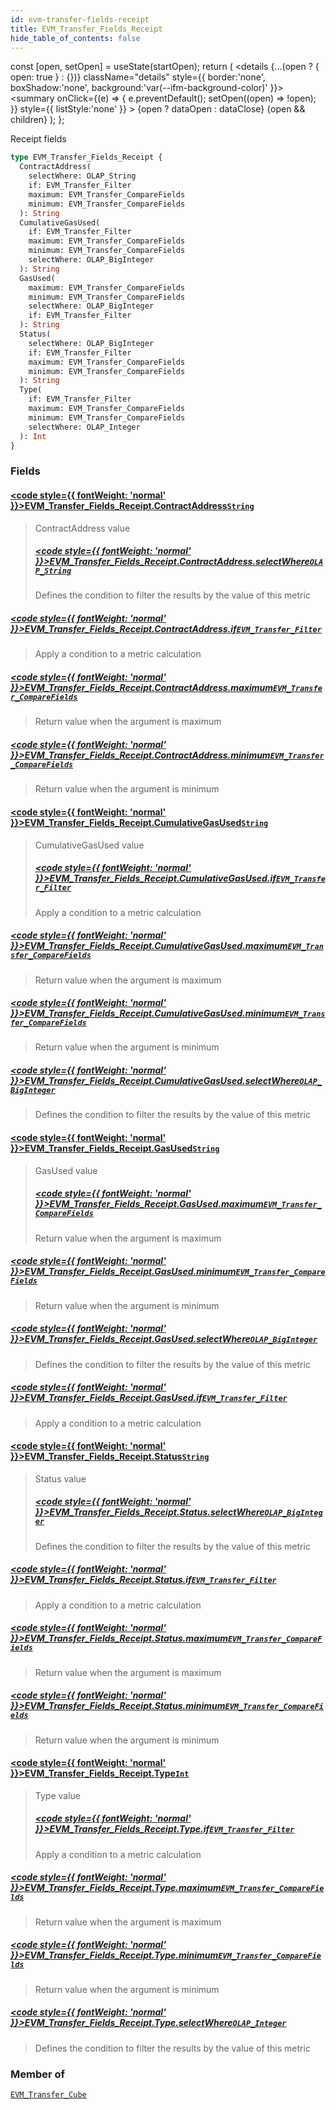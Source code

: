```yaml
---
id: evm-transfer-fields-receipt
title: EVM_Transfer_Fields_Receipt
hide_table_of_contents: false
---
```







  const [open, setOpen] = useState(startOpen);
  return (
    <details {...(open ? { open: true } : {})} className="details" style={{ border:'none', boxShadow:'none', background:'var(--ifm-background-color)' }}>
      <summary
        onClick={(e) => {
          e.preventDefault();
          setOpen((open) => !open);
        }}
        style={{ listStyle:'none' }}
      >
      {open ? dataOpen : dataClose}
      </summary>
      {open && children}
    </details>
  );
};




Receipt fields


```graphql
type EVM_Transfer_Fields_Receipt {
  ContractAddress(
    selectWhere: OLAP_String
    if: EVM_Transfer_Filter
    maximum: EVM_Transfer_CompareFields
    minimum: EVM_Transfer_CompareFields
  ): String
  CumulativeGasUsed(
    if: EVM_Transfer_Filter
    maximum: EVM_Transfer_CompareFields
    minimum: EVM_Transfer_CompareFields
    selectWhere: OLAP_BigInteger
  ): String
  GasUsed(
    maximum: EVM_Transfer_CompareFields
    minimum: EVM_Transfer_CompareFields
    selectWhere: OLAP_BigInteger
    if: EVM_Transfer_Filter
  ): String
  Status(
    selectWhere: OLAP_BigInteger
    if: EVM_Transfer_Filter
    maximum: EVM_Transfer_CompareFields
    minimum: EVM_Transfer_CompareFields
  ): String
  Type(
    if: EVM_Transfer_Filter
    maximum: EVM_Transfer_CompareFields
    minimum: EVM_Transfer_CompareFields
    selectWhere: OLAP_Integer
  ): Int
}
```




### Fields

#### [<code style={{ fontWeight: 'normal' }}>EVM_Transfer_Fields_Receipt.<b>ContractAddress</b></code>](#)<Bullet />[`String`](/docs/graphql-reference/scalars/string) <Badge class="secondary" text="scalar"/>
> ContractAddress value
> ##### [<code style={{ fontWeight: 'normal' }}>EVM_Transfer_Fields_Receipt.ContractAddress.<b>selectWhere</b></code>](#)<Bullet />[`OLAP_String`](/docs/graphql-reference/inputs/olap-string) <Badge class="secondary" text="input"/>
> Defines the condition to filter the results by the value of this metric
> 

##### [<code style={{ fontWeight: 'normal' }}>EVM_Transfer_Fields_Receipt.ContractAddress.<b>if</b></code>](#)<Bullet />[`EVM_Transfer_Filter`](/docs/graphql-reference/inputs/evm-transfer-filter) <Badge class="secondary" text="input"/>
> Apply a condition to a metric calculation
> 

##### [<code style={{ fontWeight: 'normal' }}>EVM_Transfer_Fields_Receipt.ContractAddress.<b>maximum</b></code>](#)<Bullet />[`EVM_Transfer_CompareFields`](/docs/graphql-reference/enums/evm-transfer-compare-fields) <Badge class="secondary" text="enum"/>
> Return value when the argument is maximum
> 

##### [<code style={{ fontWeight: 'normal' }}>EVM_Transfer_Fields_Receipt.ContractAddress.<b>minimum</b></code>](#)<Bullet />[`EVM_Transfer_CompareFields`](/docs/graphql-reference/enums/evm-transfer-compare-fields) <Badge class="secondary" text="enum"/>
> Return value when the argument is minimum
> 

#### [<code style={{ fontWeight: 'normal' }}>EVM_Transfer_Fields_Receipt.<b>CumulativeGasUsed</b></code>](#)<Bullet />[`String`](/docs/graphql-reference/scalars/string) <Badge class="secondary" text="scalar"/>
> CumulativeGasUsed value
> ##### [<code style={{ fontWeight: 'normal' }}>EVM_Transfer_Fields_Receipt.CumulativeGasUsed.<b>if</b></code>](#)<Bullet />[`EVM_Transfer_Filter`](/docs/graphql-reference/inputs/evm-transfer-filter) <Badge class="secondary" text="input"/>
> Apply a condition to a metric calculation
> 

##### [<code style={{ fontWeight: 'normal' }}>EVM_Transfer_Fields_Receipt.CumulativeGasUsed.<b>maximum</b></code>](#)<Bullet />[`EVM_Transfer_CompareFields`](/docs/graphql-reference/enums/evm-transfer-compare-fields) <Badge class="secondary" text="enum"/>
> Return value when the argument is maximum
> 

##### [<code style={{ fontWeight: 'normal' }}>EVM_Transfer_Fields_Receipt.CumulativeGasUsed.<b>minimum</b></code>](#)<Bullet />[`EVM_Transfer_CompareFields`](/docs/graphql-reference/enums/evm-transfer-compare-fields) <Badge class="secondary" text="enum"/>
> Return value when the argument is minimum
> 

##### [<code style={{ fontWeight: 'normal' }}>EVM_Transfer_Fields_Receipt.CumulativeGasUsed.<b>selectWhere</b></code>](#)<Bullet />[`OLAP_BigInteger`](/docs/graphql-reference/inputs/olap-big-integer) <Badge class="secondary" text="input"/>
> Defines the condition to filter the results by the value of this metric
> 

#### [<code style={{ fontWeight: 'normal' }}>EVM_Transfer_Fields_Receipt.<b>GasUsed</b></code>](#)<Bullet />[`String`](/docs/graphql-reference/scalars/string) <Badge class="secondary" text="scalar"/>
> GasUsed value
> ##### [<code style={{ fontWeight: 'normal' }}>EVM_Transfer_Fields_Receipt.GasUsed.<b>maximum</b></code>](#)<Bullet />[`EVM_Transfer_CompareFields`](/docs/graphql-reference/enums/evm-transfer-compare-fields) <Badge class="secondary" text="enum"/>
> Return value when the argument is maximum
> 

##### [<code style={{ fontWeight: 'normal' }}>EVM_Transfer_Fields_Receipt.GasUsed.<b>minimum</b></code>](#)<Bullet />[`EVM_Transfer_CompareFields`](/docs/graphql-reference/enums/evm-transfer-compare-fields) <Badge class="secondary" text="enum"/>
> Return value when the argument is minimum
> 

##### [<code style={{ fontWeight: 'normal' }}>EVM_Transfer_Fields_Receipt.GasUsed.<b>selectWhere</b></code>](#)<Bullet />[`OLAP_BigInteger`](/docs/graphql-reference/inputs/olap-big-integer) <Badge class="secondary" text="input"/>
> Defines the condition to filter the results by the value of this metric
> 

##### [<code style={{ fontWeight: 'normal' }}>EVM_Transfer_Fields_Receipt.GasUsed.<b>if</b></code>](#)<Bullet />[`EVM_Transfer_Filter`](/docs/graphql-reference/inputs/evm-transfer-filter) <Badge class="secondary" text="input"/>
> Apply a condition to a metric calculation
> 

#### [<code style={{ fontWeight: 'normal' }}>EVM_Transfer_Fields_Receipt.<b>Status</b></code>](#)<Bullet />[`String`](/docs/graphql-reference/scalars/string) <Badge class="secondary" text="scalar"/>
> Status value
> ##### [<code style={{ fontWeight: 'normal' }}>EVM_Transfer_Fields_Receipt.Status.<b>selectWhere</b></code>](#)<Bullet />[`OLAP_BigInteger`](/docs/graphql-reference/inputs/olap-big-integer) <Badge class="secondary" text="input"/>
> Defines the condition to filter the results by the value of this metric
> 

##### [<code style={{ fontWeight: 'normal' }}>EVM_Transfer_Fields_Receipt.Status.<b>if</b></code>](#)<Bullet />[`EVM_Transfer_Filter`](/docs/graphql-reference/inputs/evm-transfer-filter) <Badge class="secondary" text="input"/>
> Apply a condition to a metric calculation
> 

##### [<code style={{ fontWeight: 'normal' }}>EVM_Transfer_Fields_Receipt.Status.<b>maximum</b></code>](#)<Bullet />[`EVM_Transfer_CompareFields`](/docs/graphql-reference/enums/evm-transfer-compare-fields) <Badge class="secondary" text="enum"/>
> Return value when the argument is maximum
> 

##### [<code style={{ fontWeight: 'normal' }}>EVM_Transfer_Fields_Receipt.Status.<b>minimum</b></code>](#)<Bullet />[`EVM_Transfer_CompareFields`](/docs/graphql-reference/enums/evm-transfer-compare-fields) <Badge class="secondary" text="enum"/>
> Return value when the argument is minimum
> 

#### [<code style={{ fontWeight: 'normal' }}>EVM_Transfer_Fields_Receipt.<b>Type</b></code>](#)<Bullet />[`Int`](/docs/graphql-reference/scalars/int) <Badge class="secondary" text="scalar"/>
> Type value
> ##### [<code style={{ fontWeight: 'normal' }}>EVM_Transfer_Fields_Receipt.Type.<b>if</b></code>](#)<Bullet />[`EVM_Transfer_Filter`](/docs/graphql-reference/inputs/evm-transfer-filter) <Badge class="secondary" text="input"/>
> Apply a condition to a metric calculation
> 

##### [<code style={{ fontWeight: 'normal' }}>EVM_Transfer_Fields_Receipt.Type.<b>maximum</b></code>](#)<Bullet />[`EVM_Transfer_CompareFields`](/docs/graphql-reference/enums/evm-transfer-compare-fields) <Badge class="secondary" text="enum"/>
> Return value when the argument is maximum
> 

##### [<code style={{ fontWeight: 'normal' }}>EVM_Transfer_Fields_Receipt.Type.<b>minimum</b></code>](#)<Bullet />[`EVM_Transfer_CompareFields`](/docs/graphql-reference/enums/evm-transfer-compare-fields) <Badge class="secondary" text="enum"/>
> Return value when the argument is minimum
> 

##### [<code style={{ fontWeight: 'normal' }}>EVM_Transfer_Fields_Receipt.Type.<b>selectWhere</b></code>](#)<Bullet />[`OLAP_Integer`](/docs/graphql-reference/inputs/olap-integer) <Badge class="secondary" text="input"/>
> Defines the condition to filter the results by the value of this metric
> 



### Member of

[`EVM_Transfer_Cube`](/docs/graphql-reference/objects/evm-transfer-cube)  <Badge class="secondary" text="object"/>

